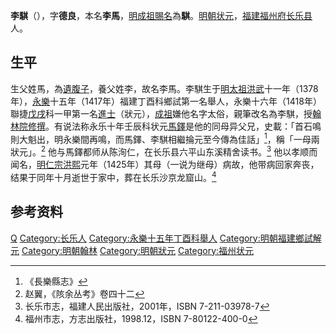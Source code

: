 {{Otheruses|other=[[唐朝|唐朝]]宗室，新兴郡王|李德良}}

'''李騏'''（{{bd|1378年||1425年||CatIdx=L李}}），字'''德良'''，本名'''李馬'''，[[明成祖|明成祖]][[賜名|賜名]]為'''騏'''。[[明朝|明朝]][[状元|状元]]，[[福建|福建]][[福州府|福州府]][[长乐县|长乐县]]人。

== 生平 ==
生父姓馬，為[[遺腹子|遺腹子]]，養父姓李，故名李馬。李騏生于[[明太祖|明太祖]][[洪武|洪武]]十一年（1378年），[[永乐_(明朝)|永樂]]十五年（1417年）福建丁酉科鄉試第一名舉人，永樂十六年（1418年）聯捷[[戊戌|戊戌]]科一甲第一名[[進士|進士]]（狀元），[[明成祖|成祖]]嫌他名字太俗，親筆改名為李騏，授[[翰林院|翰林院]][[修撰|修撰]]。有说法称永乐十年壬辰科状元[[馬鐸|馬鐸]]是他的同母异父兄，史載：「首石鳴則大魁出，明永樂間再鳴，而馬鐸、李騏相繼掄元至今傳為佳話」<ref>《長樂縣志》</ref>，稱「一母兩狀元」。<ref name="《陔余丛考》卷四十二">赵翼，《陔余丛考》卷四十二</ref> 他与馬鐸都师从陈洵仁，在长乐县六平山东溪精舍读书。<ref name="长乐市志">长乐市志，福建人民出版社，2001年，ISBN 7-211-03978-7</ref> 他以孝顺而闻名，[[明仁宗|明仁宗]][[洪熙|洪熙]]元年（1425年）其母（一说为继母）病故，他带病回家奔丧，结果于同年十月逝世于家中，葬在长乐沙京龙窟山。<ref name="福州市志">福州市志，方志出版社，1998.12，ISBN 7-80122-400-0</ref>

== 参考资料 ==
{{Reflist}}

{{永樂十六年戊戌科殿試金榜}}
{{福建状元}}

{{Authority control}}

{{DEFAULTSORT:Li李}}
[[Category:李姓|Q]]
[[Category:长乐人|Category:长乐人]]
[[Category:永樂十五年丁酉科舉人|Category:永樂十五年丁酉科舉人]]
[[Category:明朝福建鄉試解元|Category:明朝福建鄉試解元]]
[[Category:明朝翰林|Category:明朝翰林]]
[[Category:明朝狀元|Category:明朝狀元]]
[[Category:福州状元|Category:福州状元]]